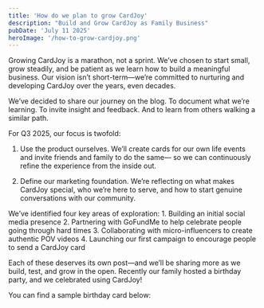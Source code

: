 ```yaml
---
title: 'How do we plan to grow CardJoy'
description: "Build and Grow CardJoy as Family Business"
pubDate: 'July 11 2025'
heroImage: '/how-to-grow-cardjoy.png'
---
```


Growing CardJoy is a marathon, not a sprint.
We’ve chosen to start small, grow steadily, and be patient as we learn how to build a meaningful business.
Our vision isn’t short-term—we’re committed to nurturing and developing CardJoy over the years, even decades.

We’ve decided to share our journey on the blog.
To document what we’re learning.
To invite insight and feedback.
And to learn from others walking a similar path.

For Q3 2025, our focus is twofold:

1. Use the product ourselves.
We’ll create cards for our own life events and invite friends and family to do the same—
so we can continuously refine the experience from the inside out.

2. Define our marketing foundation.
We’re reflecting on what makes CardJoy special,
who we’re here to serve,
and how to start genuine conversations with our community.

We’ve identified four key areas of exploration:
	1.	Building an initial social media presence
	2.	Partnering with GoFundMe to help celebrate people going through hard times
	3.	Collaborating with micro-influencers to create authentic POV videos
	4.	Launching our first campaign to encourage people to send a CardJoy card

Each of these deserves its own post—and we’ll be sharing more as we build, test, and grow in the open.
Recently our family hosted a birthday party, and we celebrated using CardJoy!

You can find a sample birthday card below:


<LinkPreview url="https://preview.cardjoy.app/p/card/MXATRQO/viewable" />